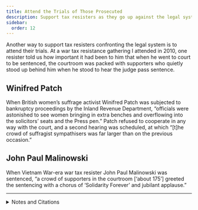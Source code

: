 ```yaml
---
title: Attend the Trials of Those Prosecuted
description: Support tax resisters as they go up against the legal system by attending their trials.
sidebar:
  order: 12
---
```


Another way to support tax resisters confronting the legal system is to attend their trials.
At a war tax resistance gathering I attended in 2010, one resister told us how important it had been to him that when he went to court to be sentenced, the courtroom was packed with supporters who quietly stood up behind him when he stood to hear the judge pass sentence.

## <Badge text="Example" size="medium" /> Winifred Patch

When British women’s suffrage activist Winifred Patch was subjected to bankruptcy proceedings by the Inland Revenue Department, “officials were astonished to see women bringing in extra benches and overflowing into the solicitors’ seats and the Press pen.”
Patch refused to cooperate in any way with the court, and a second hearing was scheduled, at which “[t]he crowd of suffragist sympathisers was far larger than on the previous occasion.”

## <Badge text="Example" size="medium" /> John Paul Malinowski

When Vietnam War-era war tax resister John Paul Malinowski was sentenced, “a crowd of supporters in the courtroom [‘about 175’] greeted the sentencing with a chorus of ‘Solidarity Forever’ and jubilant applause.”

<hr />

<details>
<summary>Notes and Citations</summary>

* “Dr. Patch’s Tax Resistance” <i>The Vote</i> 9 February 1917, p. 109
* “No Vote No Tax” <i>The Vote</i> 2 March 1917, p. 134
* “War resister gets probation: Supporters jubilant” Delaware County (Pa.) <i>Daily Times</i> 18 April 1972, p. 2.

</details>
